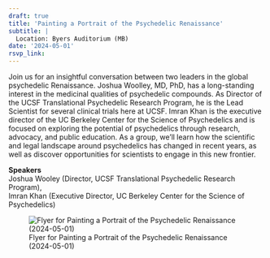 ```yaml
---
draft: true 
title: 'Painting a Portrait of the Psychedelic Renaissance'
subtitle: |
  Location: Byers Auditorium (MB)
date: '2024-05-01'
rsvp_link: 
---
```


Join us for an insightful conversation between two leaders in the global psychedelic Renaissance. Joshua Woolley, MD, PhD, has a long-standing interest in the medicinal qualities of psychedelic compounds. As Director of the UCSF Translational Psychedelic Research Program, he is the Lead Scientist for several clinical trials here at UCSF. Imran Khan is the executive director of the UC Berkeley Center for the Science of Psychedelics and is focused on exploring the potential of psychedelics through research, advocacy, and public education. As a group, we'll learn how the scientific and legal landscape around psychedelics has changed in recent years, as well as discover opportunities for scientists to engage in this new frontier.

<b>Speakers</b>  
Joshua Wooley (Director, UCSF Translational Psychedelic Research Program),  
Imran Khan (Executive Director, UC Berkeley Center for the Science of Psychedelics)



![Flyer for Painting a Portrait of the Psychedelic Renaissance (2024-05-01)](featured.png){.lightbox}
